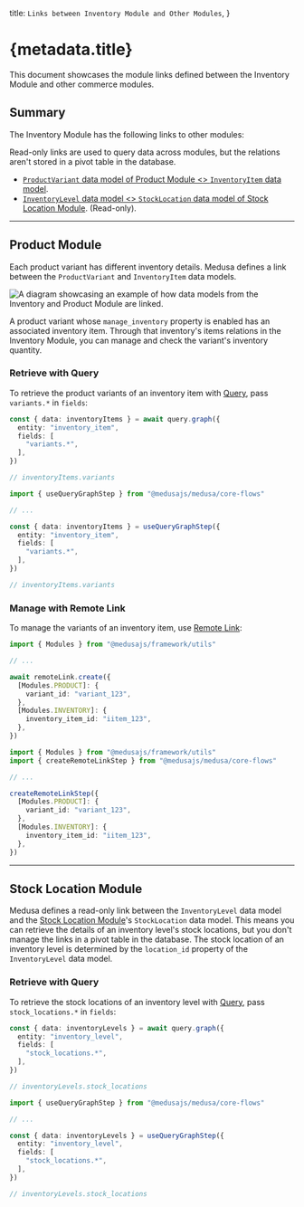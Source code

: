 
  title: `Links between Inventory Module and Other Modules`,
}

# {metadata.title}

This document showcases the module links defined between the Inventory Module and other commerce modules.

## Summary

The Inventory Module has the following links to other modules:

<Note title="Tip">

Read-only links are used to query data across modules, but the relations aren't stored in a pivot table in the database.

</Note>

- [`ProductVariant` data model of Product Module \<\> `InventoryItem` data model](#product-module).
- [`InventoryLevel` data model \<\> `StockLocation` data model of Stock Location Module](#stock-location-module). (Read-only).

---

## Product Module

Each product variant has different inventory details. Medusa defines a link between the `ProductVariant` and `InventoryItem` data models.

![A diagram showcasing an example of how data models from the Inventory and Product Module are linked.](https://res.cloudinary.com/dza7lstvk/image/upload/v1709658720/Medusa%20Resources/inventory-product_ejnray.jpg)

A product variant whose `manage_inventory` property is enabled has an associated inventory item. Through that inventory's items relations in the Inventory Module, you can manage and check the variant's inventory quantity.

### Retrieve with Query

To retrieve the product variants of an inventory item with [Query](!docs!/learn/fundamentals/module-links/query), pass `variants.*` in `fields`:

<CodeTabs group="relation-query">
  <CodeTab label="query.graph" value="method">

```ts
const { data: inventoryItems } = await query.graph({
  entity: "inventory_item",
  fields: [
    "variants.*",
  ],
})

// inventoryItems.variants
```

  </CodeTab>
  <CodeTab label="useQueryGraphStep" value="step">

```ts
import { useQueryGraphStep } from "@medusajs/medusa/core-flows"

// ...

const { data: inventoryItems } = useQueryGraphStep({
  entity: "inventory_item",
  fields: [
    "variants.*",
  ],
})

// inventoryItems.variants
```

  </CodeTab>
</CodeTabs>

### Manage with Remote Link

To manage the variants of an inventory item, use [Remote Link](!docs!/learn/fundamentals/module-links/remote-link):

<CodeTabs group="relation-link">
  <CodeTab label="remoteLink.create" value="method">

```ts
import { Modules } from "@medusajs/framework/utils"

// ...

await remoteLink.create({
  [Modules.PRODUCT]: {
    variant_id: "variant_123",
  },
  [Modules.INVENTORY]: {
    inventory_item_id: "iitem_123",
  },
})
```

  </CodeTab>
  <CodeTab label="createRemoteLinkStep" value="step">

```ts
import { Modules } from "@medusajs/framework/utils"
import { createRemoteLinkStep } from "@medusajs/medusa/core-flows"

// ...

createRemoteLinkStep({
  [Modules.PRODUCT]: {
    variant_id: "variant_123",
  },
  [Modules.INVENTORY]: {
    inventory_item_id: "iitem_123",
  },
})
```

  </CodeTab>
</CodeTabs>

---

## Stock Location Module

Medusa defines a read-only link between the `InventoryLevel` data model and the [Stock Location Module](../../stock-location/page.mdx)'s `StockLocation` data model. This means you can retrieve the details of an inventory level's stock locations, but you don't manage the links in a pivot table in the database. The stock location of an inventory level is determined by the `location_id` property of the `InventoryLevel` data model.

### Retrieve with Query

To retrieve the stock locations of an inventory level with [Query](!docs!/learn/fundamentals/module-links/query), pass `stock_locations.*` in `fields`:

<CodeTabs group="relation-query">
  <CodeTab label="query.graph" value="method">

```ts
const { data: inventoryLevels } = await query.graph({
  entity: "inventory_level",
  fields: [
    "stock_locations.*",
  ],
})

// inventoryLevels.stock_locations
```

  </CodeTab>
  <CodeTab label="useQueryGraphStep" value="step">

```ts
import { useQueryGraphStep } from "@medusajs/medusa/core-flows"

// ...

const { data: inventoryLevels } = useQueryGraphStep({
  entity: "inventory_level",
  fields: [
    "stock_locations.*",
  ],
})

// inventoryLevels.stock_locations
```

  </CodeTab>
</CodeTabs>